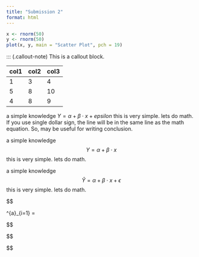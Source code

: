 ---
title: "Submission 2"
format: html
---

```{r}

x <- rnorm(50)
y <- rnorm(50)
plot(x, y, main = "Scatter Plot", pch = 19)
````
::: (.callout-note)
This is a callout block.


|col1 | col2 | col3 |
|---|---|---|
|1 | 3| 4 |
|5 | 8| 10 |
|4 | 8 | 9 |

a simple knowledge $Y = \alpha + \beta \cdot x + epsilon$ this is very simple. lets do math. If you use single dollar sign, the line will be in the same line as the math equation. So, may be useful for writing conclusion.

a simple knowledge $$Y = \alpha + \beta \cdot x$$ this is very simple. lets do math. 

a simple knowledge $$\hat{Y} = \alpha + \beta \cdot x + \epsilon $$ this is very simple. lets do math. 

$$

\sum^{a}_{i=1} = 

$$

$$
\begin{bmatrix}
1 & 0 & 0 & 0 \\
0 & 1 & 0 & 0\\
0 & 0 & 1 & 0 \\
0 & 0 & 0 & 1
\end{bmatrix}

$$

